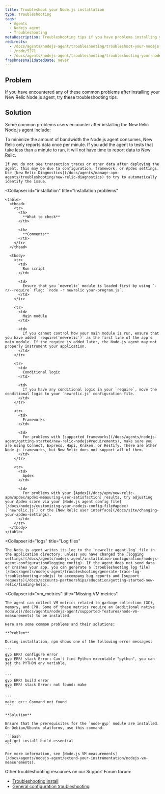 ```yaml
---
title: Troubleshoot your Node.js installation
type: troubleshooting
tags:
  - Agents
  - Nodejs agent
  - Troubleshooting
metaDescription: Troubleshooting tips if you have problems installing your New Relic Node.js agent.
redirects:
  - /docs/agents/nodejs-agent/troubleshooting/troubleshoot-your-nodejs-installation
  - /node/5271
  - /docs/agents/nodejs-agent/troubleshooting/troubleshooting-your-nodejs-installation
freshnessValidatedDate: never
---
```


## Problem

If you have encountered any of these common problems after installing your New Relic Node.js agent, try these troubleshooting tips.

## Solution

Some common problems users encounter after installing the New Relic Node.js agent include:

<CollapserGroup>
  <Collapser
    id="no_data"
    title="Not seeing data"
  >
    To minimize the amount of bandwidth the Node.js agent consumes, New Relic only reports data once per minute. If you add the agent to tests that take less than a minute to run, it will not have time to report data to New Relic.

    If you do not see transaction traces or other data after deploying the agent, this may be due to configuration, framework, or Apdex settings. Use [New Relic Diagnostics](/docs/agents/manage-apm-agents/troubleshooting/new-relic-diagnostics) to try to automatically identify the issue.
  </Collapser>

  <Collapser
    id="installation"
    title="Installation problems"
  >
    <table>
      <thead>
        <tr>
          <th>
            **What to check**
          </th>

          <th>
            **Comments**
          </th>
        </tr>
      </thead>

      <tbody>
        <tr>
          <td>
            Run script
          </td>

          <td>
            Ensure that you `newrelic` module is loaded first by using `-r/--require` flag: `node -r newrelic your-program.js`.
          </td>
        </tr>

        <tr>
          <td>
            Main module
          </td>

          <td>
            If you cannot control how your main module is run, ensure that you have added `require('newrelic')` as the first line of the app's main module. If the require is added later, the Node.js agent may not properly instrument your application.
          </td>
        </tr>

        <tr>
          <td>
            Conditional logic
          </td>

          <td>
            If you have any conditional logic in your `require`, move the conditional logic to your `newrelic.js` configuration file.
          </td>
        </tr>

        <tr>
          <td>
            Frameworks
          </td>

          <td>
            For problems with [supported frameworks](/docs/agents/nodejs-agent/getting-started/new-relic-nodejs#requirements), make sure you are using Connect, Express, Hapi, Kraken, or Restify. There are other Node.js frameworks, but New Relic does not support all of them.
          </td>
        </tr>

        <tr>
          <td>
            Apdex
          </td>

          <td>
            For problems with your [Apdex](/docs/apm/new-relic-apm/apdex/apdex-measuring-user-satisfaction) results, try adjusting your Apdex score via your [Node.js agent config file](/docs/nodejs/customizing-your-nodejs-config-file#apdex) (`newrelic.js`) or the [New Relic user interface](/docs/site/changing-your-apdex-settings).
          </td>
        </tr>
      </tbody>
    </table>
  </Collapser>

  <Collapser
    id="logs"
    title="Log files"
  >
    The Node.js agent writes its log to the `newrelic_agent.log` file in the application directory, unless you have changed the [logging settings](/docs/agents/nodejs-agent/installation-configuration/nodejs-agent-configuration#logging_config). If the agent does not send data or crashes your app, you can generate a [troubleshooting log file](/docs/agents/nodejs-agent/troubleshooting/generate-trace-log-troubleshooting-nodejs) to accompany bug reports and [support requests](/docs/accounts-partnerships/education/getting-started-new-relic/finding-help).
  </Collapser>

  <Collapser
    id="vm_metrics"
    title="Missing VM metrics"
  >
    The agent can collect VM metrics related to garbage collection (GC), memory, and CPU. Some of these metrics require an [additional native module](/docs/agents/nodejs-agent/supported-features/node-vm-measurements) to be installed.

    Here are some common problems and their solutions:

    **Problem**

    During installation, npm shows one of the following error messages:

    ```
    gyp ERR! configure error
    gyp ERR! stack Error: Can't find Python executable "python", you can set the PYTHON env variable.
    ```

    ```
    gyp ERR! build error
    gyp ERR! stack Error: not found: make
    ```

    ```
    make: g++: Command not found
    ```

    **Solution**

    Ensure that the prerequisites for the `node-gyp` module are installed. On Debian/Ubuntu platforms, use this command:

    ```bash
    apt-get install build-essential
    ```

    For more information, see [Node.js VM measurements](/docs/agents/nodejs-agent/extend-your-instrumentation/nodejs-vm-measurements).
  </Collapser>
</CollapserGroup>

Other troubleshooting resources on our Support Forum forum:

* [Troubleshooting install](https://discuss.newrelic.com/t/node-js-troubleshooting-framework-install/108682)
* [General configuration troubleshooting](https://discuss.newrelic.com/t/node-js-troubleshooting-framework-configuration/119977)
